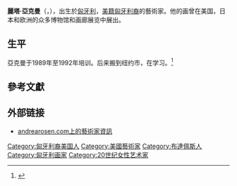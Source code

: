{{expand english|time=2019-07-04T23:17:25+00:00}}
'''麗塔·亞克曼'''（{{lang-hu|Rita Ackermann}}，{{bd|1968年|04月19日|||Ackermann}}），出生於[[匈牙利|匈牙利]]，[[美國|美籍]][[匈牙利|匈牙利裔]]的藝術家。他的画曾在美国，日本和欧洲的众多博物馆和画廊展览中展出。

== 生平 ==
亞克曼于1989年至1992年{{tsl|en|University of Fine Arts Budapest||布达佩斯美术大学}}培训。后来搬到纽约市，在{{tsl|en|New York Studio School of Drawing, Painting and Sculpture||纽约绘画雕塑工作室}}学习。<ref name="Andrea Rosen Gallery">{{cite web |url=http://www.andrearosengallery.com/artists/rita-ackermann/ |title=Rita Ackermann |work=Artist bio |publisher=Andrea Rosen Gallery |accessdate=2010-01-02 |location=New York, New York |deadurl=yes |archiveurl=https://web.archive.org/web/20100327161119/http://www.andrearosengallery.com/artists/rita-ackermann |archivedate=2010-03-27 }}</ref>

== 參考文獻 ==
{{reflist}}
== 外部链接 ==
*[http://www.andrearosengallery.com/artists/rita-ackermann andrearosen.com上的藝術家資訊]{{Wayback|url=http://www.andrearosengallery.com/artists/rita-ackermann |date=20090123023717 }}

{{Authority control}}
{{art-stub}}
{{DEFAULTSORT: Ackermann, Rita}}
[[Category:匈牙利裔美国人|Category:匈牙利裔美国人]]
[[Category:美國藝術家|Category:美國藝術家]]
[[Category:布達佩斯人|Category:布達佩斯人]]
[[Category:匈牙利画家|Category:匈牙利画家]]
[[Category:20世纪女性艺术家|Category:20世纪女性艺术家]]
